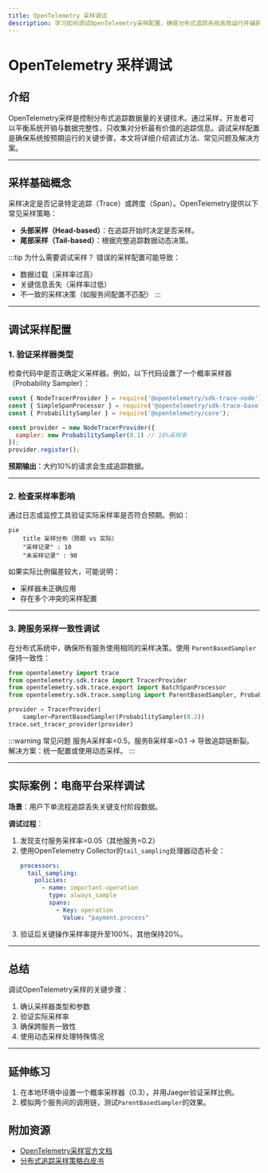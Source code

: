 ```yaml
---
title: OpenTelemetry 采样调试
description: 学习如何调试OpenTelemetry采样配置，确保分布式追踪系统高效运行并捕获关键数据。
---
```


# OpenTelemetry 采样调试

## 介绍

OpenTelemetry采样是控制分布式追踪数据量的关键技术。通过采样，开发者可以平衡系统开销与数据完整性，只收集对分析最有价值的追踪信息。调试采样配置是确保系统按预期运行的关键步骤，本文将详细介绍调试方法、常见问题及解决方案。

---

## 采样基础概念

采样决定是否记录特定追踪（Trace）或跨度（Span）。OpenTelemetry提供以下常见采样策略：
- **头部采样（Head-based）**：在追踪开始时决定是否采样。
- **尾部采样（Tail-based）**：根据完整追踪数据动态决策。

:::tip 为什么需要调试采样？
错误的采样配置可能导致：
- 数据过载（采样率过高）
- 关键信息丢失（采样率过低）
- 不一致的采样决策（如服务间配置不匹配）
:::

---

## 调试采样配置

### 1. 验证采样器类型
检查代码中是否正确定义采样器。例如，以下代码设置了一个概率采样器（Probability Sampler）：

```javascript
const { NodeTracerProvider } = require('@opentelemetry/sdk-trace-node');
const { SimpleSpanProcessor } = require('@opentelemetry/sdk-trace-base');
const { ProbabilitySampler } = require('@opentelemetry/core');

const provider = new NodeTracerProvider({
  sampler: new ProbabilitySampler(0.1) // 10%采样率
});
provider.register();
```

**预期输出**：大约10%的请求会生成追踪数据。

---

### 2. 检查采样率影响
通过日志或监控工具验证实际采样率是否符合预期。例如：

```mermaid
pie
    title 采样分布（预期 vs 实际）
    "采样记录" : 10
    "未采样记录" : 90
```

如果实际比例偏差较大，可能说明：
- 采样器未正确应用
- 存在多个冲突的采样配置

---

### 3. 跨服务采样一致性调试
在分布式系统中，确保所有服务使用相同的采样决策。使用 `ParentBasedSampler` 保持一致性：

```python
from opentelemetry import trace
from opentelemetry.sdk.trace import TracerProvider
from opentelemetry.sdk.trace.export import BatchSpanProcessor
from opentelemetry.sdk.trace.sampling import ParentBasedSampler, ProbabilitySampler

provider = TracerProvider(
    sampler=ParentBasedSampler(ProbabilitySampler(0.2))
trace.set_tracer_provider(provider)
```

:::warning 常见问题
服务A采样率=0.5，服务B采样率=0.1 → 导致追踪链断裂。解决方案：统一配置或使用动态采样。
:::

---

## 实际案例：电商平台采样调试

**场景**：用户下单流程追踪丢失关键支付阶段数据。

**调试过程**：
1. 发现支付服务采样率=0.05（其他服务=0.2）
2. 使用OpenTelemetry Collector的`tail_sampling`处理器动态补全：
   ```yaml
   processors:
     tail_sampling:
       policies:
         - name: important-operation
           type: always_sample
           spans:
             - Key: operation
               Value: "payment.process"
   ```
3. 验证后关键操作采样率提升至100%，其他保持20%。

---

## 总结

调试OpenTelemetry采样的关键步骤：
1. 确认采样器类型和参数
2. 验证实际采样率
3. 确保跨服务一致性
4. 使用动态采样处理特殊情况

---

## 延伸练习
1. 在本地环境中设置一个概率采样器（0.3），并用Jaeger验证采样比例。
2. 模拟两个服务间的调用链，测试`ParentBasedSampler`的效果。

## 附加资源
- [OpenTelemetry采样官方文档](https://opentelemetry.io/docs/concepts/sampling/)
- [分布式追踪采样策略白皮书](https://arxiv.org/abs/2107.07703)